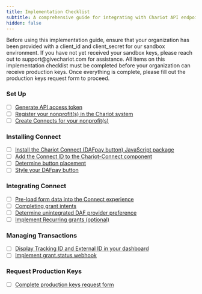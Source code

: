 ```yaml
---
title: Implementation Checklist
subtitle: A comprehensive guide for integrating with Chariot API endpoints
hidden: false
---
```


<Tip title="Sandbox Key Prerequisite">
Before using this implementation guide, ensure that your organization has been provided with a client_id and client_secret for our sandbox environment. If you have not yet received your sandbox keys, please reach out to support@givechariot.com for assistance.
</Tip>

<Warning title="Production Key Requirements">
All items on this implementation checklist must be completed before your organization can receive production keys. Once everything is complete, please fill out the production keys request form to proceed.
</Warning>

### Set Up
* [ ]  [Generate API access token](/guides/dafpay/integrating-dafpay/set-up#generate-an-access-token)
* [ ]  [Register your nonprofit(s) in the Chariot system](/guides/dafpay/integrating-dafpay/set-up#create-nonprofit)
* [ ]  [Create Connects for your nonprofit(s)](/guides/dafpay/integrating-dafpay/set-up#create-connect)

### Installing Connect
* [ ]  [Install the Chariot Connect (DAFpay button) JavaScript package](/guides/dafpay/integrating-dafpay/installation#install-javascript-package)
* [ ]  [Add the Connect ID to the Chariot-Connect component](/guides/dafpay/integrating-dafpay/installation#add-chariot-connect)
* [ ]  [Determine button placement](/guides/dafpay/integrating-dafpay/installation#button-placement)
* [ ]  [Style your DAFpay button](/guides/dafpay/integrating-dafpay/installation#button-themes-optional)

### Integrating Connect
* [ ]  [Pre-load form data into the Connect experience](/guides/dafpay/integrating-dafpay/integration#collecting-donor-data)
* [ ]  [Completing grant intents](/guides/dafpay/integrating-dafpay/integration#capturing-grant-intents)
* [ ]  [Determine unintegrated DAF provider preference](/guides/dafpay/integrating-dafpay/integration#unintegrated-daf-providers)
* [ ]  [Implement Recurring grants (optional)](/guides/dafpay/integrating-dafpay/integration#recurring-donations)

### Managing Transactions
* [ ]  [Display Tracking ID and External ID in your dashboard](/guides/dafpay/integrating-dafpay/transactions#reconciliation--grant-identifiers)
* [ ]  [Implement grant.status webhook](/guides/dafpay/integrating-dafpay/transactions#grant-statuses)

### Request Production Keys
* [ ]  [Complete production keys request form](/guides/dafpay/integrating-dafpay/prod-keys)